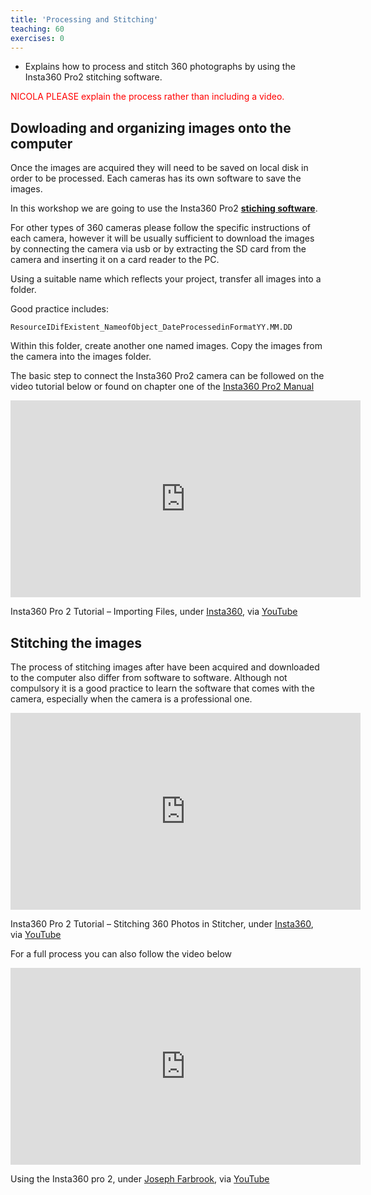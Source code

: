 ```yaml
---
title: 'Processing and Stitching'
teaching: 60
exercises: 0
---
```



:::::::::::::::::::::::::::::::::::::: questions 



- Explains how to process and stitch 360 photographs by using
the Insta360 Pro2 stitching software. 



:::::::::::::::::::::::::::::::::::::::::::::::::

<span style="color:red">
NICOLA PLEASE explain the process rather than including a video.
</span>


## Dowloading and organizing images onto the computer

Once the images are acquired they will need to be saved on local disk in order to be processed. Each cameras has its own software to save the images. 


In this workshop we are going to use the Insta360 Pro2 [**stiching software**](https://www.insta360.com/download/insta360-pro2). 


For other types of 360 cameras please follow the specific instructions of each camera, however it will be usually  sufficient to download the images by connecting the camera via usb or by extracting the SD card from the camera and inserting it on a card reader to the PC.

Using a suitable name which reflects your project, transfer all images into a folder.

Good practice includes:

    ResourceIDifExistent_NameofObject_DateProcessedinFormatYY.MM.DD
    
Within this folder, create another one named images. Copy the images from the camera into the images folder.


The basic step to connect the Insta360 Pro2 camera can be followed on the video tutorial below or found on chapter one of the [Insta360 Pro2 Manual](https://data.d4science.org/shub/E_ZWY4eFRLK3JxQWdxU0lDb0pBV2VsZStzM0toVG1xRTJZZUVMd1VVZExpcDJHaElpWm41d0JTMFhJaU9Id0owWA==)

<iframe width="560" height="315" src="https://www.youtube.com/embed/HEKvguHE8HM?si=7rLzOtexpkAoZVjG" title="YouTube video player" frameborder="0" allow="accelerometer; autoplay; clipboard-write; encrypted-media; gyroscope; picture-in-picture; web-share" allowfullscreen></iframe> 

Insta360 Pro 2 Tutorial – Importing Files, under [Insta360](https://www.insta360.com/), via [YouTube](https://www.youtube.com/watch?v=HEKvguHE8HM) 


## Stitching the images
The process of stitching images after have been acquired and downloaded to the computer also differ from software to software. Although not compulsory it is a good practice to learn the software that comes with the camera, especially when the camera is a professional one.

<iframe width="560" height="315" src="https://www.youtube.com/embed/ZozZv_ONfi8?si=NFKpjsdrsJfhgW76" title="YouTube video player" frameborder="0" allow="accelerometer; autoplay; clipboard-write; encrypted-media; gyroscope; picture-in-picture; web-share" allowfullscreen></iframe>


Insta360 Pro 2 Tutorial – Stitching 360 Photos in Stitcher, under [Insta360](https://www.insta360.com/), via [YouTube](https://www.youtube.com/watch?v=ZozZv_ONfi8) 



For a full process you can also follow the video below

<iframe width="560" height="315" src="https://www.youtube.com/embed/SwzBG5F84Pc?si=JV-zwA1Tx8o8KG4V" title="YouTube video player" frameborder="0" allow="accelerometer; autoplay; clipboard-write; encrypted-media; gyroscope; picture-in-picture; web-share" allowfullscreen></iframe>

Using the Insta360 pro 2, under [Joseph Farbrook](https://www.youtube.com/@josephfarbrook), via [YouTube](https://www.youtube.com/watch?v=SwzBG5F84Pc)
